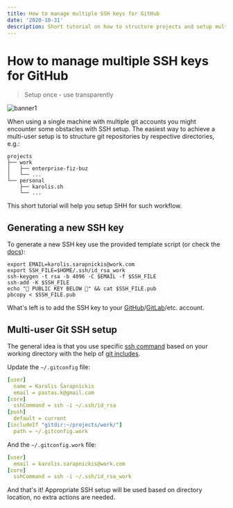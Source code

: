 ```yaml
---
title: How to manage multiple SSH keys for GitHub
date: '2020-10-31'
description: Short tutorial on how to structure projects and setup multi-user Git SSH workflow
---
```


# How to manage multiple SSH keys for GitHub

> Setup once - use transparently

![banner1](./images/banner.jpg 'Michel Didier Joomun@https://unsplash.com/photos/zPo9pPnUNdA')

When using a single machine with multiple git accounts you might encounter some obstacles with SSH setup. The easiest way to achieve a multi-user setup is to structure git repositories by respective directories, e.g.:

```
projects
├── work
│   ├── enterprise-fiz-buz
│   └── ...
└── personal
    ├── karolis.sh
    └── ...
```

This short tutorial will help you setup SHH for such workflow.

## Generating a new SSH key

To generate a new SSH key use the provided template script (or check the [docs](https://docs.github.com/en/free-pro-team@latest/github/authenticating-to-github/connecting-to-github-with-ssh)):

```shell
export EMAIL=karolis.sarapnickis@work.com
export SSH_FILE=$HOME/.ssh/id_rsa_work
ssh-keygen -t rsa -b 4096 -C $EMAIL -f $SSH_FILE
ssh-add -K $SSH_FILE
echo "🔽 PUBLIC KEY BELOW 🔽" && cat $SSH_FILE.pub
pbcopy < $SSH_FILE.pub
```

What's left is to add the SSH key to your [GitHub](https://github.com/settings/keys)/[GitLab](https://gitlab.com/-/profile/keys)/etc. account.

## Multi-user Git SSH setup

The general idea is that you use specific [ssh command](https://git-scm.com/docs/git-config.html#Documentation/git-config.txt-coresshCommand) based on your working directory with the help of [git includes](https://git-scm.com/docs/git-config.html#_includes).

Update the `~/.gitconfig` file:

```yaml
[user]
  name = Karolis Šarapnickis
  email = pastas.k@gmail.com
[core]
  sshCommand = ssh -i ~/.ssh/id_rsa
[push]
  default = current
[includeIf "gitdir:~/projects/work/"]
  path = ~/.gitconfig.work
```

And the `~/.gitconfig.work` file:

```yaml
[user]
  email = karolis.sarapnickis@work.com
[core]
  sshCommand = ssh -i ~/.ssh/id_rsa_work
```

And that's it! Appropriate SSH setup will be used based on directory location, no extra actions are needed.
